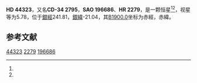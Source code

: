{{Starbox begin
| name = HD 44323
}}
{{Starbox observe
| epoch = [[J2000.0|J2000.0]]
| constell = {{星座名待查}}<ref name=SIMBAD>{{cite web
 | url=http://simbad.u-strasbg.fr/simbad/sim-id?Ident=HR+2279
 | title =Pulsating variable Star
 | publisher=Centre de Données astronomiques de Strasbourg
 | work=SIMBAD
 | accessdate=2012-07-13}}</ref><ref name=DATA>{{cite web
 | url=http://vizier.u-strasbg.fr/viz-bin/VizieR-5?-out.add=.&-source=5050&-corr=PK=HR&-out.max=9999&HR=2279
 | title=VizieR Detailed Page
 | accessdate=2012-07-13
 | archive-date=2016-03-05
 | archive-url=https://web.archive.org/web/20160305004707/http://vizier.u-strasbg.fr/viz-bin/VizieR-5?-out.add=.&-source=5050&-corr=PK=HR&-out.max=9999&HR=2279
 | dead-url=no
 }}</ref>
| 星官 = 
| ra = {{RA|6|19|41}}<ref name=SIMBAD /><ref name=DATA />
| dec = {{DEC|-34|23|48}}<ref name=SIMBAD /><ref name=DATA />
| appmag_v = 5.78<ref name=SIMBAD /><ref name=DATA />
}}
{{Starbox character
| class = B9V<ref name=SIMBAD /><ref name=DATA />
| b-v = -0.08<ref name=SIMBAD /><ref name=DATA />
| u-b = -0.26<ref name=SIMBAD /><ref name=DATA />
| r-i = <ref name=SIMBAD /><ref name=DATA />
| variable = 
}}
{{Starbox astrometry
| radial_v = -0.26
| prop_mo_ra = 26
| parallax = 
| p_error = 
}}
{{Starbox catalog
| names =CD-34 2795，[[SAO星表|SAO]] 196686，[[HD星表|HD]] 44323，[[HR星表|HR]] 2279}}
{{Starbox reference |Simbad=HR+2279}}
{{Starbox end}}

'''HD 44323'''，又名'''CD-34 2795'''，'''SAO 196686'''、'''HR 2279'''，是一颗恒星<ref name=SIMBAD /><ref name=DATA />，视星等为5.78，位于[[銀道座標系|銀經]]241.81，[[銀道座標系|銀緯]]-21.04，其[[B1900.0|B1900.0]]坐标为赤經{{RA|6|16|4.7}}，赤緯{{DEC|-34|-21.04|12}}。

== 参考文献 ==
{{reflist}}

{{star-stub}}

[[Category:HD和HDE天體|44323]]
[[Category:HR天體|2279]]
[[Category:SAO天體|196686]]